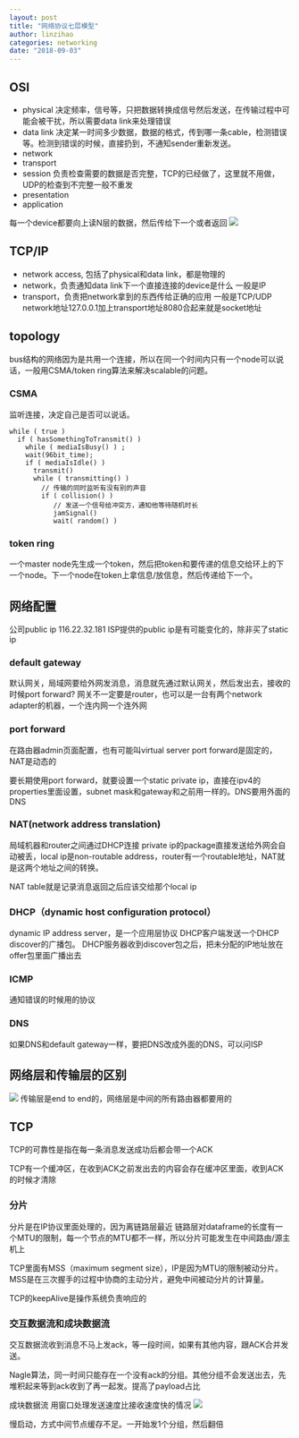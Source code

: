 ```yaml
---
layout: post
title: "网络协议七层模型"
author: linzihao
categories: networking
date: "2018-09-03"
---
```


## OSI
- physical
决定频率，信号等，只把数据转换成信号然后发送，在传输过程中可能会被干扰，所以需要data link来处理错误
- data link
决定某一时间多少数据，数据的格式，传到哪一条cable，检测错误等。检测到错误的时候，直接扔到，不通知sender重新发送。
- network
- transport
- session
负责检查需要的数据是否完整，TCP的已经做了，这里就不用做，UDP的检查到不完整一般不重发
- presentation
- application

每一个device都要向上读N层的数据，然后传给下一个或者返回
![](https://www.ictshore.com/wp-content/uploads/2016/09/1005-12-Data_processing.png)

## TCP/IP
- network access, 包括了physical和data link，都是物理的
- network，负责通知data link下一个直接连接的device是什么
一般是IP
- transport，负责把network拿到的东西传给正确的应用
一般是TCP/UDP
network地址127.0.0.1加上transport地址8080合起来就是socket地址

## topology
bus结构的网络因为是共用一个连接，所以在同一个时间内只有一个node可以说话，一般用CSMA/token ring算法来解决scalable的问题。

### CSMA
监听连接，决定自己是否可以说话。
```
while ( true )
  if ( hasSomethingToTransmit() )
    while ( mediaIsBusy() ) ;
    wait(96bit_time);
    if ( mediaIsIdle() )
      transmit()
      while ( transmitting() )
		// 传输的同时监听有没有别的声音
        if ( collision() )
		   // 发送一个信号给冲突方，通知他等待随机时长
           jamSignal()
           wait( random() )
```
### token ring
一个master node先生成一个token，然后把token和要传递的信息交给环上的下一个node。下一个node在token上拿信息/放信息，然后传递给下一个。



## 网络配置 ##
公司public ip 116.22.32.181
ISP提供的public ip是有可能变化的，除非买了static ip

### default gateway ###
默认网关，局域网要给外网发消息，消息就先通过默认网关，然后发出去，接收的时候port forward?
网关不一定要是router，也可以是一台有两个network adapter的机器，一个连内网一个连外网

### port forward ###
在路由器admin页面配置，也有可能叫virtual server
port forward是固定的，NAT是动态的

要长期使用port forward，就要设置一个static private ip，直接在ipv4的properties里面设置，subnet mask和gateway和之前用一样的。DNS要用外面的DNS

### NAT(network address translation) ###
局域机器和router之间通过DHCP连接
private ip的package直接发送给外网会自动被丢，local ip是non-routable address，router有一个routable地址，NAT就是这两个地址之间的转换。

NAT table就是记录消息返回之后应该交给那个local ip

### DHCP（dynamic host configuration protocol） ###
dynamic IP address server，是一个应用层协议
DHCP客户端发送一个DHCP discover的广播包。
DHCP服务器收到discover包之后，把未分配的IP地址放在offer包里面广播出去

### ICMP ###
通知错误的时候用的协议

### DNS ###
如果DNS和default gateway一样，要把DNS改成外面的DNS，可以问ISP


## 网络层和传输层的区别 ##
![](https://user-gold-cdn.xitu.io/2017/12/13/1604f6eba3aa2f38?imageView2/0/w/1280/h/960/format/webp/ignore-error/1)
传输层是end to end的，网络层是中间的所有路由器都要用的

## TCP ##
TCP的可靠性是指在每一条消息发送成功后都会带一个ACK

TCP有一个缓冲区，在收到ACK之前发出去的内容会存在缓冲区里面，收到ACK的时候才清除

### 分片 ###
分片是在IP协议里面处理的，因为离链路层最近
链路层对dataframe的长度有一个MTU的限制，每一个节点的MTU都不一样，所以分片可能发生在中间路由/源主机上

TCP里面有MSS（maximum segment size），IP是因为MTU的限制被动分片。MSS是在三次握手的过程中协商的主动分片，避免中间被动分片的计算量。

TCP的keepAlive是操作系统负责响应的

### 交互数据流和成块数据流 ###
交互数据流收到消息不马上发ack，等一段时间，如果有其他内容，跟ACK合并发送。

Nagle算法，同一时间只能存在一个没有ack的分组。其他分组不会发送出去，先堆积起来等到ack收到了再一起发。提高了payload占比

成块数据流
用窗口处理发送速度比接收速度快的情况
![](https://upload-images.jianshu.io/upload_images/4437917-0d73ca5704cf3169.png?imageMogr2/auto-orient/strip%7CimageView2/2/w/924/format/webp)

慢启动，方式中间节点缓存不足。一开始发1个分组，然后翻倍